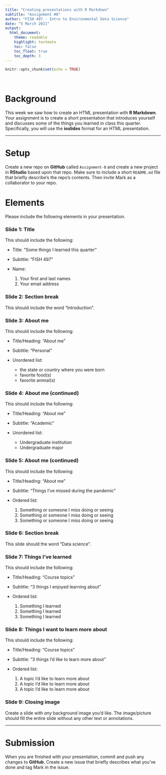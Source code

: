 ```yaml
---
title: "Creating presentations with R Markdown"
subtitle: "Assignment #8"
author: "FISH 497 - Intro to Environmental Data Science"
date: "5 March 2021"
output:
  html_document:
    theme: readable
    highlight: textmate
    toc: false
    toc_float: true
    toc_depth: 3
---
```


```r
knitr::opts_chunk$set(echo = TRUE)
```

<br>

# Background

This week we saw how to create an HTML presentation with **R Markdown**. Your assignment is to create a short presentation that introduces yourself and discusses some of the things you learned in class this quarter. Specifically, you will use the **ioslides** format for an HTML presentation.

***

# Setup

Create a new repo on **GitHub** called `Assignment-8` and create a new project in **RStudio** based upon that repo. Make sure to include a short `README.md` file that briefly describe's the repo's contents. Then invite Mark as a collaborator to your repo.

# Elements

Please include the following elements in your presentation.

### Slide 1: Title

This should include the following:

* Title: "Some things I learned this quarter"

* Subtitle: "FISH 497"

* Name:

    1) Your first and last names  
    2) Your email address

### Slide 2: Section break

This should include the word "Introduction".

### Slide 3: About me

This should include the following:

* Title/Heading: "About me"

* Subtitle: "Personal"

* Unordered list:

    - the state or country where you were born  
    - favorite food(s)  
    - favorite animal(s)

### Slide 4: About me (continued)

This should include the following:

* Title/Heading: "About me"

* Subtitle: "Academic"

* Unordered list:

    - Undergraduate institution    
    - Undergraduate major    

### Slide 5: About me (continued)

This should include the following:

* Title/Heading: "About me"

* Subtitle: "Things I've missed during the pandemic"

* Ordered list:

    1) Something or someone I miss doing or seeing    
    2) Something or someone I miss doing or seeing    
    3) Something or someone I miss doing or seeing  

### Slide 6: Section break

This slide should the word "Data science".

### Slide 7: Things I've learned

This should include the following:

* Title/Heading: "Course topics"

* Subtitle: "3 things I enjoyed learning about"

* Ordered list:

    1) Something I learned    
    2) Something I learned    
    3) Something I learned  

### Slide 8: Things I want to learn more about

This should include the following:

* Title/Heading: "Course topics"

* Subtitle: "3 things I'd like to learn more about"

* Ordered list:

    1) A topic I'd like to learn more about    
    2) A topic I'd like to learn more about    
    3) A topic I'd like to learn more about  

### Slide 9: Closing image

Create a slide with *any* background image you'd like. The image/picture should fill the entire slide without any other text or annotations.

***

# Submission

When you are finished with your presentation, commit and push any changes to **GitHub**. Create a new issue that briefly describes what you've done and tag Mark in the issue.






